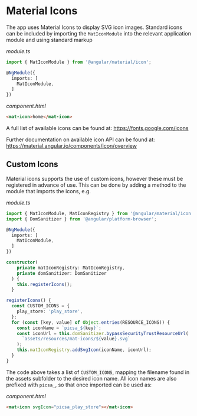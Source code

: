 # Material Icons

The app uses Material Icons to display SVG icon images.
Standard icons can be included by importing the `MatIconModule` into the relevant application module and using standard markup

_module.ts_

```ts
import { MatIconModule } from '@angular/material/icon';

@NgModule({
  imports: [
    MatIconModule,
  ]
})
```

_component.html_

```html
<mat-icon>home</mat-icon>
```

A full list of available icons can be found at: https://fonts.google.com/icons

Further documentation on available icon API can be found at: https://material.angular.io/components/icon/overview

## Custom Icons

Material icons supports the use of custom icons, however these must be registered in advance of use.
This can be done by adding a method to the module that imports the icons, e.g.

_module.ts_

```ts
import { MatIconModule, MatIconRegistry } from '@angular/material/icon';
import { DomSanitizer } from '@angular/platform-browser';

@NgModule({
  imports: [
    MatIconModule,
  ]
})

constructor(
    private matIconRegistry: MatIconRegistry,
    private domSanitizer: DomSanitizer
  ) {
    this.registerIcons();
  }

registerIcons() {
  const CUSTOM_ICONS = {
    play_store: 'play_store',
  };
  for (const [key, value] of Object.entries(RESOURCE_ICONS)) {
    const iconName = `picsa_${key}`;
    const iconUrl = this.domSanitizer.bypassSecurityTrustResourceUrl(
      `assets/resources/mat-icons/${value}.svg`
    );
    this.matIconRegistry.addSvgIcon(iconName, iconUrl);
  }
}
```

The code above takes a list of `CUSTOM_ICONS`, mapping the filename found in the assets subfolder to the desired icon name.
All icon names are also prefixed with `picsa_`, so that once imported can be used as:

_component.html_

```html
<mat-icon svgIcon="picsa_play_store"></mat-icon>
```

